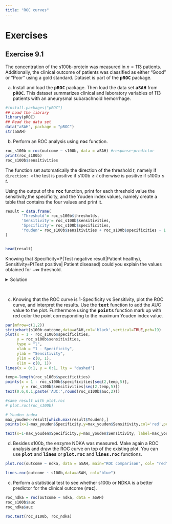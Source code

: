 ```yaml
---
title: "ROC curves"
---
```

# Exercises
## Exercise 9.1
The concentration of the s100b-protein was measured in $n=113$ patients. Additionally, the clinical
outcome of patients was classified as either "Good" or "Poor" using a gold standard. Dataset is part of the **<tt>pROC</tt>** package.

a) Install and load the **<tt>pROC</tt>** package. Then load the data set **<tt>aSAH</tt>** from **<tt>pROC</tt>**. This dataset summarizes clinical and laboratory variables of 113 patients with an aneurysmal subarachnoid hemorrhage.

<div class='fold s o'>
```r
#install.packages("pROC")
## Load the library
library(pROC)
## Read the data set
data("aSAH", package = "pROC")
str(aSAH)
```
</div>

b) Perform an ROC analysis using **<tt>roc</tt>** function. 

<div class='fold s o'>
```r
roc_s100b = roc(outcome ~ s100b, data = aSAH) #response~predictor
print(roc_s100b)
roc_s100b$sensitivities
```
</div>

The function set automatically the direction of the threshold $t$, namely if `direction: <` the test is positive if s100b$\geq t$ otherwise is positive if s100b$\leq t$.

Using the output of the **<tt>roc</tt>** function, print for each threshold value the sensitivity,the specificity, and the Youden index values, namely create a table that contains the four values and print it.

<div class='fold s o'>
```r

result = data.frame(
       'Threshold'= roc_s100b$thresholds,
       'Sensitivity'= roc_s100b$sensitivities,
       'Specificity'= roc_s100b$specificities,
       'Youden'= roc_s100b$sensitivities + roc_s100b$specificities - 1
)


head(result)
```
</div>

Knowing that Specificity=P(Test negative result|Patient healthy),  Sensitivity=P(Test positive| Patient diseased) could you explain the values obtained for $-\infty$ threshold.

<details><summary>Solution</summary>
<p> If the threshold is set to $-\infty$, than all the patients will be labeled as positive, as s100b will be always bigger than $-\infty$.
</p>
</details>
<br>

c) Knowing that the ROC curve is 1-Specificity vs Sensitivity, plot the ROC curve, and interpret the results. Use the **<tt>text</tt>** function to add the AUC value to the plot. Furthermore using the **<tt>points</tt>** function mark up with red color the point corresponding to the maximum Youden index value.

<div class='fold s o'>
```r
par(mfrow=c(1,2))
stripchart(s100b~outcome,data=aSAH,col='black',vertical=TRUE,pch=19)
plot(x = 1 - roc_s100b$specificities,
     y = roc_s100b$sensitivities, 
     type = "l",
     xlab = "1 - Specificity",
     ylab = "Sensitivity",
     ylim = c(0, 1), 
     xlim = c(0, 1))
lines(x = 0:1, y = 0:1, lty = "dashed")

temp<-length(roc_s100b$specificities)
points(x = 1 - roc_s100b$specificities[seq(2,temp,5)],
       y = roc_s100b$sensitivities[seq(2,temp,5)]) 
text(0.6,0.1,paste('AUC:',round(roc_s100b$auc,2)))

#same result with plot.roc
# plot.roc(roc_s100b)

# Youden index
max_youden<-result[which.max(result$Youden),]
points(x=1-max_youden$Specificity,y=max_youden$Sensitivity,col='red',pch=19)

text(x=1-max_youden$Specificity,y=max_youden$Sensitivity, label=max_youden$Threshold, cex=0.9, font=2,pos=3)
```
</div>


d) Besides s100b, the enzyme NDKA was measured. Make again a ROC analysis and draw the ROC curve on top of the existing plot. You can use **<tt>plot</tt>** and **<tt>lines</tt>** or **<tt>plot.roc</tt>** and **<tt>lines.roc</tt>** functions.

<div class='fold s o'>
```r
plot.roc(outcome ~ ndka, data = aSAH, main="ROC comparison", col= "red")

lines.roc(outcome ~ s100b,data=aSAH, col="blue")
```
</div>


c) Perform a statistical test to see whether s100b or NDKA is a better predictor for the clinical outcome (**<tt>roc</tt>**).

[//]: # (https://statisticaloddsandends.wordpress.com/2020/06/07/what-is-the-delong-test-for-comparing-aucs/)

<div class='fold s o'>
```r

roc_ndka = roc(outcome ~ ndka, data = aSAH)
roc_s100b$auc
roc_ndka$auc

roc.test(roc_s100b, roc_ndka)
```
</div>
